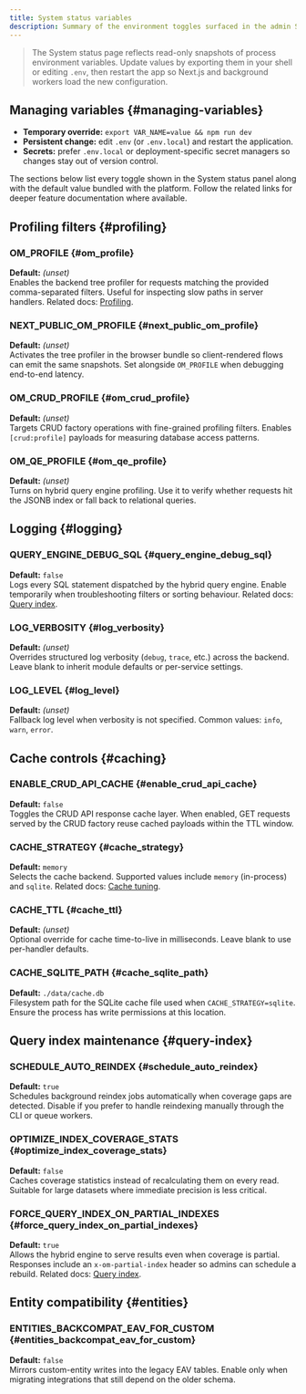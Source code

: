 ```yaml
---
title: System status variables
description: Summary of the environment toggles surfaced in the admin System status view.
---
```


> The System status page reflects read-only snapshots of process environment variables. Update values by exporting them in your shell or editing `.env`, then restart the app so Next.js and background workers load the new configuration.

## Managing variables {#managing-variables}

- **Temporary override:** `export VAR_NAME=value && npm run dev`
- **Persistent change:** edit `.env` (or `.env.local`) and restart the application.
- **Secrets:** prefer `.env.local` or deployment-specific secret managers so changes stay out of version control.

The sections below list every toggle shown in the System status panel along with the default value bundled with the platform. Follow the related links for deeper feature documentation where available.

## Profiling filters {#profiling}

### OM_PROFILE {#om_profile}
**Default:** _(unset)_  
Enables the backend tree profiler for requests matching the provided comma-separated filters. Useful for inspecting slow paths in server handlers. Related docs: [Profiling](https://docs.openmercato.com/docs/framework/performance/profiling).

### NEXT_PUBLIC_OM_PROFILE {#next_public_om_profile}
**Default:** _(unset)_  
Activates the tree profiler in the browser bundle so client-rendered flows can emit the same snapshots. Set alongside `OM_PROFILE` when debugging end-to-end latency.

### OM_CRUD_PROFILE {#om_crud_profile}
**Default:** _(unset)_  
Targets CRUD factory operations with fine-grained profiling filters. Enables `[crud:profile]` payloads for measuring database access patterns.

### OM_QE_PROFILE {#om_qe_profile}
**Default:** _(unset)_  
Turns on hybrid query engine profiling. Use it to verify whether requests hit the JSONB index or fall back to relational queries.

## Logging {#logging}

### QUERY_ENGINE_DEBUG_SQL {#query_engine_debug_sql}
**Default:** `false`  
Logs every SQL statement dispatched by the hybrid query engine. Enable temporarily when troubleshooting filters or sorting behaviour. Related docs: [Query index](https://docs.openmercato.com/docs/framework/database/query-index).

### LOG_VERBOSITY {#log_verbosity}
**Default:** _(unset)_  
Overrides structured log verbosity (`debug`, `trace`, etc.) across the backend. Leave blank to inherit module defaults or per-service settings.

### LOG_LEVEL {#log_level}
**Default:** _(unset)_  
Fallback log level when verbosity is not specified. Common values: `info`, `warn`, `error`.

## Cache controls {#caching}

### ENABLE_CRUD_API_CACHE {#enable_crud_api_cache}
**Default:** `false`  
Toggles the CRUD API response cache layer. When enabled, GET requests served by the CRUD factory reuse cached payloads within the TTL window.

### CACHE_STRATEGY {#cache_strategy}
**Default:** `memory`  
Selects the cache backend. Supported values include `memory` (in-process) and `sqlite`. Related docs: [Cache tuning](https://docs.openmercato.com/docs/framework/performance/cache).

### CACHE_TTL {#cache_ttl}
**Default:** _(unset)_  
Optional override for cache time-to-live in milliseconds. Leave blank to use per-handler defaults.

### CACHE_SQLITE_PATH {#cache_sqlite_path}
**Default:** `./data/cache.db`  
Filesystem path for the SQLite cache file used when `CACHE_STRATEGY=sqlite`. Ensure the process has write permissions at this location.

## Query index maintenance {#query-index}

### SCHEDULE_AUTO_REINDEX {#schedule_auto_reindex}
**Default:** `true`  
Schedules background reindex jobs automatically when coverage gaps are detected. Disable if you prefer to handle reindexing manually through the CLI or queue workers.

### OPTIMIZE_INDEX_COVERAGE_STATS {#optimize_index_coverage_stats}
**Default:** `false`  
Caches coverage statistics instead of recalculating them on every read. Suitable for large datasets where immediate precision is less critical.

### FORCE_QUERY_INDEX_ON_PARTIAL_INDEXES {#force_query_index_on_partial_indexes}
**Default:** `true`  
Allows the hybrid engine to serve results even when coverage is partial. Responses include an `x-om-partial-index` header so admins can schedule a rebuild. Related docs: [Query index](https://docs.openmercato.com/docs/framework/database/query-index).

## Entity compatibility {#entities}

### ENTITIES_BACKCOMPAT_EAV_FOR_CUSTOM {#entities_backcompat_eav_for_custom}
**Default:** `false`  
Mirrors custom-entity writes into the legacy EAV tables. Enable only when migrating integrations that still depend on the older schema.


